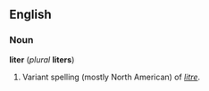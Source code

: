 ==English==
===Noun===
'''liter''' (''plural'' '''liters''')

#Variant spelling (mostly North American) of ''[[litre]]''.